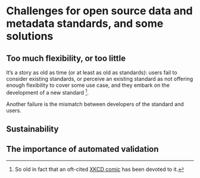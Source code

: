 # Challenges for open source data and metadata standards, and some solutions

## Too much flexibility, or too little

It's a story as old as time (or at least as old as standards): users fail to
consider existing standards, or perceive an existing standard as not offering
enough flexibility to cover some use case, and they embark on the development
of a new standard [^1].

[^1]: So old in fact that an oft-cited [XKCD comic](https://xkcd.com/927/) has
been devoted to it.

Another failure is the mismatch between developers of the standard and users.

## Sustainability

## The importance of automated validation


